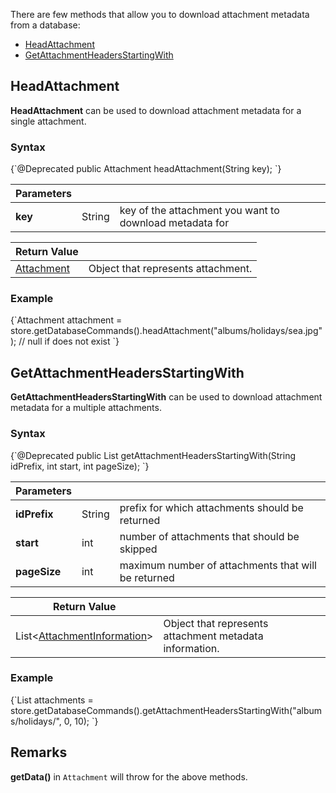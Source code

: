 
There are few methods that allow you to download attachment metadata from a database:   
- [HeadAttachment](../../../../client-api/commands/attachments/how-to/get-attachment-metadata-only.mdx#head)   
- [GetAttachmentHeadersStartingWith](../../../../client-api/commands/attachments/how-to/get-attachment-metadata-only.mdx#getattachmentheadersstartingwith)   

## **HeadAttachment**

**HeadAttachment** can be used to download attachment metadata for a single attachment.

### Syntax

<TabItem value="head_1_0" label="head_1_0">
<CodeBlock language="java">
{`@Deprecated
public Attachment headAttachment(String key);
`}
</CodeBlock>
</TabItem>

| Parameters | | |
| ------------- | ------------- | ----- |
| **key** | String | key of the attachment you want to download metadata for |

| Return Value | |
| ------------- | ----- |
| [Attachment](../../../../glossary/attachment.mdx) | Object that represents attachment. |

### Example

<TabItem value="head_1_1" label="head_1_1">
<CodeBlock language="java">
{`Attachment attachment = store.getDatabaseCommands().headAttachment("albums/holidays/sea.jpg"); // null if does not exist
`}
</CodeBlock>
</TabItem>



## **GetAttachmentHeadersStartingWith**

**GetAttachmentHeadersStartingWith** can be used to download attachment metadata for a multiple attachments.

### Syntax

<TabItem value="head_2_0" label="head_2_0">
<CodeBlock language="java">
{`@Deprecated
public List<Attachment> getAttachmentHeadersStartingWith(String idPrefix, int start, int pageSize);
`}
</CodeBlock>
</TabItem>

| Parameters | | |
| ------------- | ------------- | ----- |
| **idPrefix** | String | prefix for which attachments should be returned |
| **start** | int | number of attachments that should be skipped |
| **pageSize** | int | maximum number of attachments that will be returned |

| Return Value | |
| ------------- | ----- |
| List&lt;[AttachmentInformation](../../../../glossary/attachment-information.mdx)&gt; | Object that represents attachment metadata information. |

### Example

<TabItem value="head_2_1" label="head_2_1">
<CodeBlock language="java">
{`List<Attachment> attachments = store.getDatabaseCommands().getAttachmentHeadersStartingWith("albums/holidays/", 0, 10);
`}
</CodeBlock>
</TabItem>



## Remarks

**getData()**  in `Attachment` will throw for the above methods.


